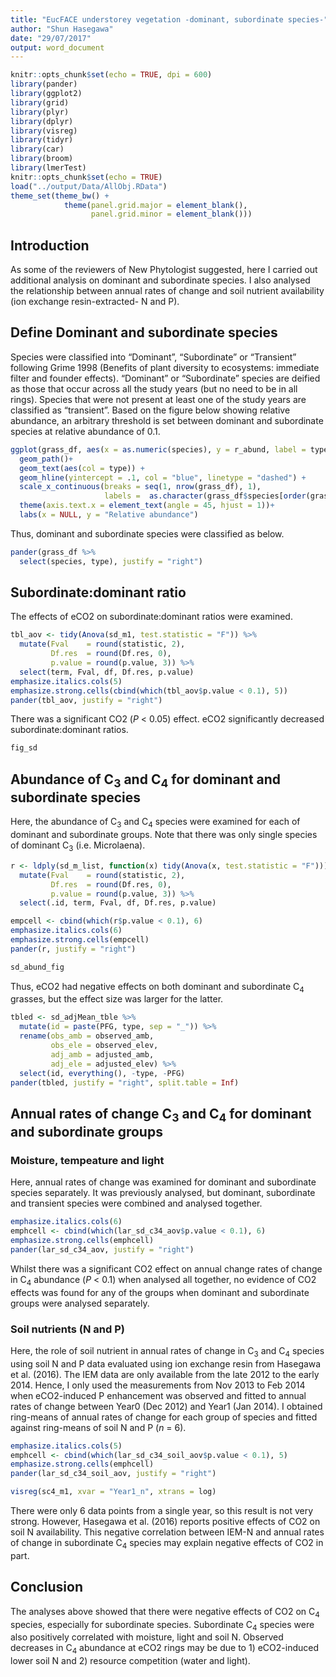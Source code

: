 ```yaml
---
title: "EucFACE understorey vegetation -dominant, subordinate species-"
author: "Shun Hasegawa"
date: "29/07/2017"
output: word_document
---
```


```r
knitr::opts_chunk$set(echo = TRUE, dpi = 600)
library(pander)
library(ggplot2)
library(grid)
library(plyr)
library(dplyr)
library(visreg)
library(tidyr)
library(car)
library(broom)
library(lmerTest)
knitr::opts_chunk$set(echo = TRUE)
load("../output/Data/AllObj.RData")
theme_set(theme_bw() + 
            theme(panel.grid.major = element_blank(), 
                  panel.grid.minor = element_blank()))

```

## Introduction
As some of the reviewers of New Phytologist suggested, here I carried out additional analysis on dominant and subordinate species. I also analysed the relationship between annual rates of change and soil nutrient availability (ion exchange resin-extracted- N and P).

## Define Dominant and subordinate species
Species were classified into "Dominant", "Subordinate" or "Transient" following  Grime 1998 (Benefits of plant diversity to ecosystems: immediate filter and founder effects). "Dominant" or "Subordinate" species are deified as those that occur across all the study years (but no need to be in all rings). Species that were not present at least one of the study years are classified as "transient". Based on the figure below showing relative abundance, an arbitrary threshold is set between dominant and subordinate species at relative abundance of 0.1.


```r
ggplot(grass_df, aes(x = as.numeric(species), y = r_abund, label = type))+
  geom_path()+
  geom_text(aes(col = type)) +
  geom_hline(yintercept = .1, col = "blue", linetype = "dashed") +
  scale_x_continuous(breaks = seq(1, nrow(grass_df), 1),
                     labels =  as.character(grass_df$species[order(grass_df$abund, decreasing = TRUE)]))+
  theme(axis.text.x = element_text(angle = 45, hjust = 1))+
  labs(x = NULL, y = "Relative abundance")
```

Thus, dominant and subordinate species were classified as below.

```r
pander(grass_df %>% 
  select(species, type), justify = "right")
```

## Subordinate:dominant ratio
The effects of eCO2 on subordinate:dominant ratios were examined.

```r
tbl_aov <- tidy(Anova(sd_m1, test.statistic = "F")) %>% 
  mutate(Fval    = round(statistic, 2),
         Df.res  = round(Df.res, 0),
         p.value = round(p.value, 3)) %>% 
  select(term, Fval, df, Df.res, p.value)
emphasize.italics.cols(5)
emphasize.strong.cells(cbind(which(tbl_aov$p.value < 0.1), 5))
pander(tbl_aov, justify = "right")
```

There was a significant CO2 (*P* < 0.05) effect. eCO2 significantly decreased subordinate:dominant ratios.

```r
fig_sd
```

## Abundance of C~3~ and C~4~ for dominant and subordinate species

Here, the abundance of C~3~ and C~4~ species were examined for each of dominant and subordinate groups. Note that there was only single species of dominant C~3~ (i.e. Microlaena).

```r
r <- ldply(sd_m_list, function(x) tidy(Anova(x, test.statistic = "F"))) %>% 
  mutate(Fval    = round(statistic, 2),
         Df.res  = round(Df.res, 0),
         p.value = round(p.value, 3)) %>% 
  select(.id, term, Fval, df, Df.res, p.value)

empcell <- cbind(which(r$p.value < 0.1), 6)
emphasize.italics.cols(6)
emphasize.strong.cells(empcell)
pander(r, justify = "right")

```

```r
sd_abund_fig
```

Thus, eCO2 had negative effects on both dominant and subordinate C~4~ grasses, but the effect size was larger for the latter.



```r
tbled <- sd_adjMean_tble %>% 
  mutate(id = paste(PFG, type, sep = "_")) %>% 
  rename(obs_amb = observed_amb,
         obs_ele = observed_elev,
         adj_amb = adjusted_amb,
         adj_ele = adjusted_elev) %>% 
  select(id, everything(), -type, -PFG)
pander(tbled, justify = "right", split.table = Inf)
```

## Annual rates of change C~3~ and C~4~ for dominant and subordinate groups


### Moisture, tempeature and light

Here, annual rates of change was examined for dominant and subordinate species separately. It was previously analysed, but dominant, subordinate and transient species were combined and analysed together.

```r
emphasize.italics.cols(6)
emphcell <- cbind(which(lar_sd_c34_aov$p.value < 0.1), 6)
emphasize.strong.cells(emphcell)
pander(lar_sd_c34_aov, justify = "right")
```

Whilst there was a significant CO2 effect on annual change rates of change in C~4~ abundance (*P* < 0.1) when analysed all together, no evidence of CO2 effects was found for any of the groups when dominant and subordinate groups were analysed separately. 


### Soil nutrients (N and P)
Here, the role of soil nutrient in annual rates of change in C~3~ and C~4~ species using soil N and P data evaluated using ion exchange resin from Hasegawa et al. (2016). The IEM data are only available from the late 2012 to the early 2014. Hence, I only used the measurements from Nov 2013 to Feb 2014 when eCO2-induced P enhancement was observed and fitted to annual rates of change between Year0 (Dec 2012) and Year1 (Jan 2014). I obtained ring-means of annual rates of change for each group of species and fitted against ring-means of soil N and P (*n* = 6). 

```r
emphasize.italics.cols(5)
emphcell <- cbind(which(lar_sd_c34_soil_aov$p.value < 0.1), 5)
emphasize.strong.cells(emphcell)
pander(lar_sd_c34_soil_aov, justify = "right")
```

```r
visreg(sc4_m1, xvar = "Year1_n", xtrans = log)
```

There were only 6 data points from a single year, so this result is not very strong. However, Hasegawa et al. (2016) reports positive effects of CO2 on soil N availability. This negative correlation between IEM-N and annual rates of change in subordinate C~4~ species may explain negative effects of CO2 in part. 

## Conclusion
The analyses above showed that there were negative effects of CO2 on C~4~ species, especially for subordinate species. Subordinate C~4~ species were also positively correlated with moisture, light and soil N. Observed decreases in C~4~ abundance at eCO2 rings may be due to 1) eCO2-induced lower soil N and 2) resource competition (water and light).

